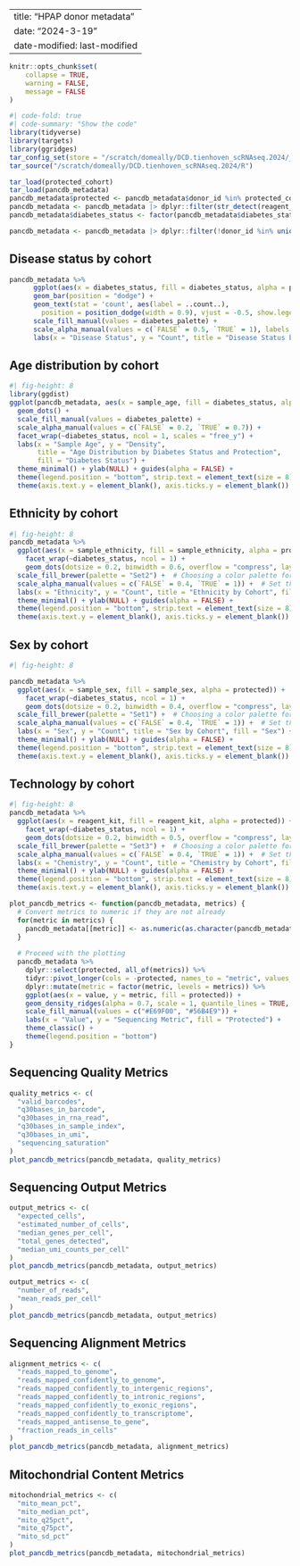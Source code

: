 
---
title: "HPAP donor metadata"
date: "2024-3-19" 
date-modified: last-modified
---

```r
knitr::opts_chunk$set(
    collapse = TRUE,
    warning = FALSE,
    message = FALSE
)
```

```r
#| code-fold: true
#| code-summary: "Show the code"
library(tidyverse)
library(targets)
library(ggridges)
tar_config_set(store = "/scratch/domeally/DCD.tienhoven_scRNAseq.2024/_targets")
tar_source("/scratch/domeally/DCD.tienhoven_scRNAseq.2024/R")

tar_load(protected_cohort)
tar_load(pancdb_metadata)
pancdb_metadata$protected <- pancdb_metadata$donor_id %in% protected_cohort$sample_id
pancdb_metadata <- pancdb_metadata |> dplyr::filter(str_detect(reagent_kit, "10X"))
pancdb_metadata$diabetes_status <- factor(pancdb_metadata$diabetes_status, levels = names(diabetes_palette))

pancdb_metadata <- pancdb_metadata |> dplyr::filter(!donor_id %in% unique(unlist(strsplit(failed_qc_donor_ids, split = "\\|"))))
```

## Disease status by cohort
```r
pancdb_metadata %>%
      ggplot(aes(x = diabetes_status, fill = diabetes_status, alpha = protected)) +
      geom_bar(position = "dodge") +
      geom_text(stat = 'count', aes(label = ..count..),
        position = position_dodge(width = 0.9), vjust = -0.5, show.legend = FALSE) +
      scale_fill_manual(values = diabetes_palette) +
      scale_alpha_manual(values = c(`FALSE` = 0.5, `TRUE` = 1), labels = c("susceptible", "Protected")) +  # Set the alpha transparency for protected status
      labs(x = "Disease Status", y = "Count", title = "Disease Status by Cohort", fill = "Disease Status") + theme_classic() 
```

## Age distribution by cohort
```r
#| fig-height: 8
library(ggdist)
ggplot(pancdb_metadata, aes(x = sample_age, fill = diabetes_status, alpha = protected)) +
  geom_dots() +
  scale_fill_manual(values = diabetes_palette) +
  scale_alpha_manual(values = c(`FALSE` = 0.2, `TRUE` = 0.7)) +
  facet_wrap(~diabetes_status, ncol = 1, scales = "free_y") +
  labs(x = "Sample Age", y = "Density", 
       title = "Age Distribution by Diabetes Status and Protection", 
       fill = "Diabetes Status") +
  theme_minimal() + ylab(NULL) + guides(alpha = FALSE) +
  theme(legend.position = "bottom", strip.text = element_text(size = 8)) +
  theme(axis.text.y = element_blank(), axis.ticks.y = element_blank())

```


## Ethnicity by cohort
```r
#| fig-height: 8
pancdb_metadata %>%
  ggplot(aes(x = sample_ethnicity, fill = sample_ethnicity, alpha = protected)) +
    facet_wrap(~diabetes_status, ncol = 1) +
    geom_dots(dotsize = 0.2, binwidth = 0.6, overflow = "compress", layout = "hex") +
  scale_fill_brewer(palette = "Set2") +  # Choosing a color palette for ethnicity
  scale_alpha_manual(values = c(`FALSE` = 0.4, `TRUE` = 1)) +  # Set the alpha transparency for protected status
  labs(x = "Ethnicity", y = "Count", title = "Ethnicity by Cohort", fill = "Ethnicity") +
  theme_minimal() + ylab(NULL) + guides(alpha = FALSE) +
  theme(legend.position = "bottom", strip.text = element_text(size = 8)) +
  theme(axis.text.y = element_blank(), axis.ticks.y = element_blank())
```

## Sex by cohort
```r
#| fig-height: 8

pancdb_metadata %>%
  ggplot(aes(x = sample_sex, fill = sample_sex, alpha = protected)) +
    facet_wrap(~diabetes_status, ncol = 1) +
    geom_dots(dotsize = 0.2, binwidth = 0.4, overflow = "compress", layout = "hex") +
  scale_fill_brewer(palette = "Set1") +  # Choosing a color palette for sex
  scale_alpha_manual(values = c(`FALSE` = 0.4, `TRUE` = 1)) +  # Set the alpha transparency for protected status
  labs(x = "Sex", y = "Count", title = "Sex by Cohort", fill = "Sex") +
  theme_minimal() + ylab(NULL) + guides(alpha = FALSE) +
  theme(legend.position = "bottom", strip.text = element_text(size = 8)) +
  theme(axis.text.y = element_blank(), axis.ticks.y = element_blank())
```

## Technology by cohort
```r
#| fig-height: 8
pancdb_metadata %>%
  ggplot(aes(x = reagent_kit, fill = reagent_kit, alpha = protected)) +
    facet_wrap(~diabetes_status, ncol = 1) +
    geom_dots(dotsize = 0.2, binwidth = 0.5, overflow = "compress", layout = "hex") +
  scale_fill_brewer(palette = "Set3") +  # Choosing a color palette for sex
  scale_alpha_manual(values = c(`FALSE` = 0.4, `TRUE` = 1)) +  # Set the alpha transparency for protected status
  labs(x = "Chemistry", y = "Count", title = "Chemistry by Cohort", fill = "Chemistry") +
  theme_minimal() + ylab(NULL) + guides(alpha = FALSE) +
  theme(legend.position = "bottom", strip.text = element_text(size = 8)) +
  theme(axis.text.y = element_blank(), axis.ticks.y = element_blank())

```

```r
plot_pancdb_metrics <- function(pancdb_metadata, metrics) {
  # Convert metrics to numeric if they are not already
  for(metric in metrics) {
    pancdb_metadata[[metric]] <- as.numeric(as.character(pancdb_metadata[[metric]]))
  }
  
  # Proceed with the plotting
  pancdb_metadata %>%
    dplyr::select(protected, all_of(metrics)) %>%
    tidyr::pivot_longer(cols = -protected, names_to = "metric", values_to = "value") %>%
    dplyr::mutate(metric = factor(metric, levels = metrics)) %>%
    ggplot(aes(x = value, y = metric, fill = protected)) +
    geom_density_ridges(alpha = 0.7, scale = 1, quantile_lines = TRUE, quantiles = 2) +
    scale_fill_manual(values = c("#E69F00", "#56B4E9")) +
    labs(x = "Value", y = "Sequencing Metric", fill = "Protected") +
    theme_classic() +
    theme(legend.position = "bottom")
}
```

## Sequencing Quality Metrics
```r
quality_metrics <- c(
  "valid_barcodes",
  "q30bases_in_barcode",
  "q30bases_in_rna_read",
  "q30bases_in_sample_index",
  "q30bases_in_umi",
  "sequencing_saturation"
)
plot_pancdb_metrics(pancdb_metadata, quality_metrics)
```

## Sequencing Output Metrics
```r
output_metrics <- c(
  "expected_cells",
  "estimated_number_of_cells",
  "median_genes_per_cell",
  "total_genes_detected",
  "median_umi_counts_per_cell"
)
plot_pancdb_metrics(pancdb_metadata, output_metrics)
```

```r
output_metrics <- c(
  "number_of_reads",
  "mean_reads_per_cell"
)
plot_pancdb_metrics(pancdb_metadata, output_metrics)
```

## Sequencing Alignment Metrics
```r
alignment_metrics <- c(
  "reads_mapped_to_genome",
  "reads_mapped_confidently_to_genome",
  "reads_mapped_confidently_to_intergenic_regions",
  "reads_mapped_confidently_to_intronic_regions",
  "reads_mapped_confidently_to_exonic_regions",
  "reads_mapped_confidently_to_transcriptome",
  "reads_mapped_antisense_to_gene",
  "fraction_reads_in_cells"
)
plot_pancdb_metrics(pancdb_metadata, alignment_metrics)
```

## Mitochondrial Content Metrics
```r
mitochondrial_metrics <- c(
  "mito_mean_pct",
  "mito_median_pct",
  "mito_q25pct",
  "mito_q75pct",
  "mito_sd_pct"
)
plot_pancdb_metrics(pancdb_metadata, mitochondrial_metrics)
```

